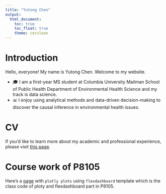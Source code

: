 ```yaml
---
title: "Yutong Chen"
output: 
  html_document:
    toc: true
    toc_float: true
    theme: cerulean
---
```


# Introduction
Hello, everyone! My name is Yutong Chen. Welcome to my website. 

- 🎓 I am a first-year MS student at Columbia University Mailman School of Public Health Department of Environmental Health Science and my track is data science. 
- 📊 I enjoy using analytical methods and data-driven decision-making to discover the causal inference in environmental health issues.



<!-- Sometimes I use [google](https://google.com/) to do data science when I'm stuck. -->

<!-- ![](/Users/kakashi/Desktop/IMPORTANT/PHONIEX/DOINB_ALLSTAR.PNG) -->


# CV
If you'd like to learn more about my academic and professional experience, please visit [this page](about.html).


# Course work of P8105
Here’s a [page](plots.html) with `plotly plots` using `flexdashboard` template which is the class code of ploty and flexdashboard part in P8105.

